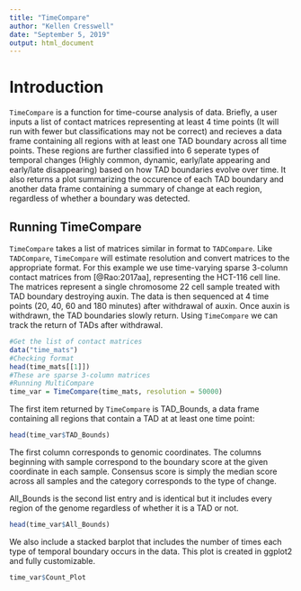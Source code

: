 ```yaml
---
title: "TimeCompare"
author: "Kellen Cresswell"
date: "September 5, 2019"
output: html_document
---
```


# Introduction

`TimeCompare` is a function for time-course analysis of data. Briefly, a user inputs a list of contact matrices representing at least 4 time points (It will run with fewer but classifications may not be correct) and recieves a data frame containing all regions with at least one TAD boundary across all time points. These regions are further classified into 6 seperate types of temporal changes (Highly common, dynamic, early/late appearing and early/late disappearing) based on how TAD boundaries evolve over time. It also returns a plot summarizing the occurence of each TAD boundary and another data frame containing a summary of change at each region, regardless of whether a boundary was detected.

## Running TimeCompare

`TimeCompare` takes a list of matrices similar in format to `TADCompare`. Like `TADCompare`, `TimeCompare` will estimate resolution and convert matrices to the appropriate format. For this example we use time-varying sparse 3-column contact matrices from [@Rao:2017aa], representing the HCT-116 cell line. The matrices represent a single chromosome 22 cell sample treated with TAD boundary destroying auxin. The data is then sequenced at 4 time points (20, 40, 60 and 180 minutes) after withdrawal of auxin. Once auxin is withdrawn, the TAD boundaries slowly return. Using `TimeCompare` we can track the return of TADs after withdrawal.

```r
#Get the list of contact matrices
data("time_mats")
#Checking format
head(time_mats[[1]])
#These are sparse 3-column matrices
#Running MultiCompare
time_var = TimeCompare(time_mats, resolution = 50000)
```

The first item returned by `TimeCompare` is TAD_Bounds, a data frame containing all regions that contain a TAD at at least one time point:

```r
head(time_var$TAD_Bounds)
```

The first column corresponds to genomic coordinates. The columns beginning with sample correspond to the boundary score at the given coordinate in each sample. Consensus score is simply the median score across all samples and the category corresponds to the type of change.

All_Bounds is the second list entry and is identical but it includes every region of the genome regardless of whether it is a TAD or not.

```r
head(time_var$All_Bounds)
```

We also include a stacked barplot that includes the number of times each type of temporal boundary occurs in the data. This plot is created in ggplot2 and fully customizable.

```r
time_var$Count_Plot
```

